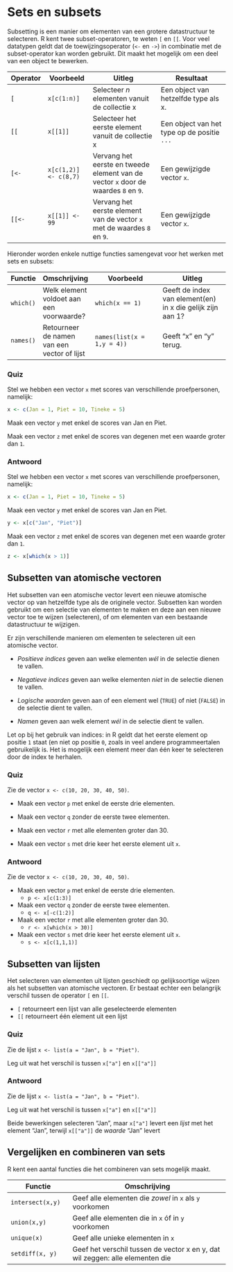 # Sets en subsets

Subsetting is een manier om elementen van een grotere datastructuur te selecteren. R kent twee subset-operatoren, te weten `[` en `[[`. Voor veel datatypen geldt dat de toewijzingsoperator (`<-` en `->`) in combinatie met de subset-operator kan worden gebruikt. Dit maakt het mogelijk om een deel van een object te bewerken. 

|Operator|Voorbeeld|Uitleg|Resultaat|  
| - | --- | ----- | ----- |
| `[` | `x[c(1:n)]` |Selecteer _n_ elementen vanuit de collectie x|Een object van hetzelfde type als x.|
| `[[`| `x[[1]]` | Selecteer het eerste element vanuit de collectie x|Een object van het type op de positie `...`|
| `[<-`| `x[c(1,2)] <- c(8,7)` | Vervang het eerste en tweede element van de vector `x` door de waardes `8` en `9`. | Een gewijzigde vector `x`.  
| `[[<-`| `x[[1]] <- 99` | Vervang het eerste element van de vector `x` met de waardes `8` en `9`. | Een gewijzigde vector `x`.  

Hieronder worden enkele nuttige functies samengevat voor het werken met sets en subsets:

|Functie|Omschrijving|Voorbeeld|Uitleg|
| - | --- | ----- | ----- |
|`which()`|Welk element voldoet aan een voorwaarde?|`which(x == 1)`|Geeft de index van element(en) in x die gelijk zijn aan 1?|
|`names()`|Retourneer de namen van een vector of lijst|`names(list(x = 1,y = 4))`|Geeft "x" en "y" terug.|


::: {.panel-tabset}

### Quiz
Stel we hebben een vector `x` met scores van verschillende proefpersonen, namelijk: 
```r
x <- c(Jan = 1, Piet = 10, Tineke = 5) 
```

Maak een vector `y` met enkel de scores van Jan en Piet. 


Maak een vector `z` met enkel de scores van degenen met een waarde groter dan `1`.


### Antwoord
Stel we hebben een vector `x` met scores van verschillende proefpersonen, namelijk: 
```r
x <- c(Jan = 1, Piet = 10, Tineke = 5)
```

Maak een vector `y` met enkel de scores van Jan en Piet. 
```r
y <- x[c("Jan", "Piet")]
``` 

Maak een vector `z` met enkel de scores van degenen met een waarde groter dan `1`.
```r
z <- x[which(x > 1)]
```
:::
 

## Subsetten van atomische vectoren 

Het subsetten van een atomische vector levert een nieuwe atomische vector op van hetzelfde type als de originele vector. Subsetten kan worden gebruikt om een selectie van elementen te maken en deze aan een nieuwe vector toe te wijzen (selecteren), of om elementen van een bestaande datastructuur te wijzigen. 


Er zijn verschillende manieren om elementen te selecteren uit een atomische vector.

- _Positieve indices_ geven aan welke elementen _wél_ in de selectie dienen te vallen. 

- _Negatieve indices_  geven aan welke elementen _niet_ in de selectie dienen te vallen. 
 
- _Logische waarden_ geven aan of een element wel (`TRUE`) of niet (`FALSE`) in de selectie dient te vallen. 

- _Namen_ geven aan welk element _wél_ in de selectie dient te vallen. 

Let op bij het gebruik van indices: in R geldt dat het eerste element op positie `1` staat (en niet op positie `0`, zoals in veel andere programmeertalen gebruikelijk is. Het is mogelijk een element meer dan één keer te selecteren door de index te herhalen. 


::: {.panel-tabset}

### Quiz
Zie de vector `x <- c(10, 20, 30, 40, 50)`.

- Maak een vector `p` met enkel de eerste drie elementen. 
    
- Maak een vector `q` zonder de eerste twee elementen. 

- Maak een vector `r` met alle elementen groter dan 30. 

- Maak een vector `s` met drie keer het eerste element uit `x`. 

### Antwoord
Zie de vector `x <- c(10, 20, 30, 40, 50)`.

- Maak een vector `p` met enkel de eerste drie elementen. 
    - `p <- x[c(1:3)]`

- Maak een vector `q` zonder de eerste twee elementen. 
    - `q <- x[-c(1:2)]`

- Maak een vector `r` met alle elementen groter dan 30. 
    - `r <- x[which(x > 30)]`

- Maak een vector `s` met drie keer het eerste element uit `x`. 
    - `s <- x[c(1,1,1)]`
    

:::

 

## Subsetten van lijsten
Het selecteren van elementen uit lijsten geschiedt op gelijksoortige wijzen als het subsetten van atomische vectoren. Er bestaat echter een belangrijk verschil tussen de operator `[` en `[[`. 

- `[` retourneert een lijst van alle geselecteerde elementen
- `[[` retourneert één element uit een lijst 


::: {.panel-tabset}

### Quiz
Zie de lijst `x <- list(a = "Jan", b = "Piet")`. 

Leg uit wat het verschil is tussen `x["a"]` en `x[["a"]]`

### Antwoord
Zie de lijst `x <- list(a = "Jan", b = "Piet")`. 

Leg uit wat het verschil is tussen `x["a"]` en `x[["a"]]`

Beide bewerkingen selecteren "Jan", maar `x["a"]` levert een _lijst_ met het element "Jan", terwijl `x[["a"]]` de _waarde_ "Jan" levert 
:::




## Vergelijken en combineren van sets 

R kent een aantal functies die het combineren van sets mogelijk maakt. 


|Functie|Omschrijving|
| -- | -----| 
| `intersect(x,y)` | Geef alle elementen die _zowel_ in `x` als `y` voorkomen | 
| `union(x,y)` | Geef alle elementen die in `x` óf in `y` voorkomen |
| `unique(x)` | Geef alle unieke elementen in `x` | 
| `setdiff(x, y)` | Geef het verschil tussen de vector x en y, dat wil zeggen: alle elementen die 

